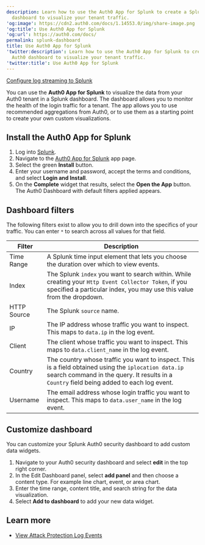 ```yaml
---
description: Learn how to use the Auth0 App for Splunk to create a Splunk Auth0
  dashboard to visualize your tenant traffic.
'og:image': https://cdn2.auth0.com/docs/1.14553.0/img/share-image.png
'og:title': Use Auth0 App for Splunk
'og:url': https://auth0.com/docs/
permalink: splunk-dashboard
title: Use Auth0 App for Splunk
'twitter:description': Learn how to use the Auth0 App for Splunk to create a Splunk
  Auth0 dashboard to visualize your tenant traffic.
'twitter:title': Use Auth0 App for Splunk
---
```

<Card title="Before you start">

[Configure log streaming to Splunk](https://marketplace.auth0.com/integrations/splunk-log-streaming)

</Card>

You can use the **Auth0 App for Splunk** to visualize the data from your Auth0 tenant in a Splunk dashboard. The dashboard allows you to monitor the health of the login traffic for a tenant. The app allows you to use recommended aggregations from Auth0, or to use them as a starting point to create your own custom visualizations.

## Install the Auth0 App for Splunk

1. Log into [Splunk](https://www.splunk.com/).
2. Navigate to the [Auth0 App for Splunk](https://splunkbase.splunk.com/app/5193) app page.
3. Select the green **Install** button.
4. Enter your username and password, accept the terms and conditions, and select **Login and Install**.
5. On the **Complete** widget that results, select the **Open the App** button.
   The Auth0 Dashboard with default filters applied appears.

## Dashboard filters

The following filters exist to allow you to drill down into the specifics of your traffic. You can enter `*` to search across all values for that field.

<table class="table"><thead>
<tr>
<th>Filter</th>
<th>Description</th>
</tr>
</thead>
<tbody>
<tr>
<td>Time Range</td>
<td>A Splunk time input element that lets you choose the duration over which to view events.</td>
</tr>
<tr>
<td>Index</td>
<td>The Splunk <code>index</code> you want to search within. While creating your <code>Http Event Collector Token</code>, if you specified a particular index, you may use this value from the dropdown.</td>
</tr>
<tr>
<td>HTTP Source</td>
<td>The Splunk <code>source</code> name.</td>
</tr>
<tr>
<td>IP</td>
<td>The IP address whose traffic you want to inspect. This maps to <code>data.ip</code> in the log event.</td>
</tr>
<tr>
<td>Client</td>
<td>The client whose traffic you want to inspect. This maps to <code>data.client_name</code> in the log event.</td>
</tr>
<tr>
<td>Country</td>
<td>The country whose traffic you want to inspect. This is a field obtained using the <code>iplocation data.ip</code> search command in the query. It results in a <code>Country</code> field being added to each log event.</td>
</tr>
<tr>
<td>Username</td>
<td>The email address whose login traffic you want to inspect. This maps to <code>data.user_name</code> in the log event.</td>
</tr>
</tbody>
</table>

## Customize dashboard

You can customize your Splunk Auth0 security dashboard to add custom data widgets.

1. Navigate to your Auth0 security dashboard and select **edit** in the top right corner.
2. In the Edit Dashboard panel, select **add panel** and then choose a content type. For example line chart, event, or area chart.
3. Enter the time range, content title, and search string for the data visualization.
4. Select **Add to dashboard** to add your new data widget.

## Learn more

* [View Attack Protection Log Events](/secure/attack-protection/view-attack-protection-events)